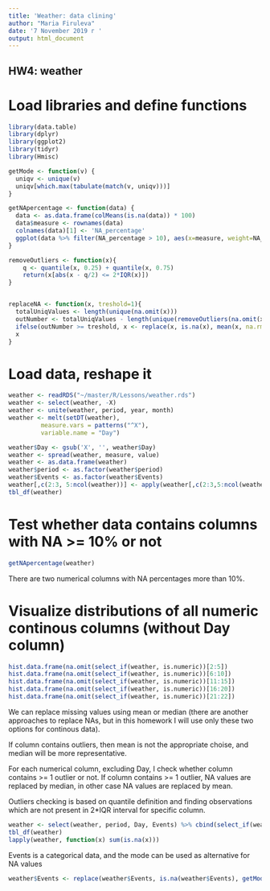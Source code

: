 ```yaml
---
title: 'Weather: data clining'
author: "Maria Firuleva"
date: '7 November 2019 г '
output: html_document
---
```



## HW4: weather

# Load libraries and define functions

```r
library(data.table)
library(dplyr)
library(ggplot2)
library(tidyr)
library(Hmisc)
```


```r
getMode <- function(v) {
  uniqv <- unique(v)
  uniqv[which.max(tabulate(match(v, uniqv)))]
}

getNApercentage <- function(data) {
  data <- as.data.frame(colMeans(is.na(data)) * 100)
  data$measure <- rownames(data)
  colnames(data)[1] <- 'NA_percentage'
  ggplot(data %>% filter(NA_percentage > 10), aes(x=measure, weight=NA_percentage)) + geom_bar(color="black", fill="white")+labs(x = "Measure", y = "NA percentage", title="Measurements with NA percentage >= 10%")+theme_classic()+ theme(aspect.ratio = 1)
}

removeOutliers <- function(x){
    q <- quantile(x, 0.25) + quantile(x, 0.75)
    return(x[abs(x - q/2) <= 2*IQR(x)])
}


replaceNA <- function(x, treshold=1){
  totalUniqValues <- length(unique(na.omit(x)))
  outNumber <- totalUniqValues - length(unique(removeOutliers(na.omit(x))))
  ifelse(outNumber >= treshold, x <- replace(x, is.na(x), mean(x, na.rm = TRUE)), x <- replace(x, is.na(x), median(x, na.rm = TRUE))) 
  x
}


```

# Load data, reshape it

```r
weather <- readRDS("~/master/R/Lessons/weather.rds")
weather <- select(weather, -X)
weather <- unite(weather, period, year, month)
weather <- melt(setDT(weather), 
         measure.vars = patterns("^X"), 
         variable.name = "Day")

weather$Day <- gsub('X', '', weather$Day)
weather <- spread(weather, measure, value)
weather <- as.data.frame(weather)
weather$period <- as.factor(weather$period)
weather$Events <- as.factor(weather$Events)
weather[,c(2:3, 5:ncol(weather))] <- apply(weather[,c(2:3,5:ncol(weather))], 2, as.numeric)
tbl_df(weather)
```


# Test whether data contains columns with NA >= 10% or not

```r
getNApercentage(weather)
```

There are two numerical columns with NA percentages more than 10%.

# Visualize distributions of all numeric continous columns (without Day column)

```r
hist.data.frame(na.omit(select_if(weather, is.numeric))[2:5])
hist.data.frame(na.omit(select_if(weather, is.numeric))[6:10])
hist.data.frame(na.omit(select_if(weather, is.numeric))[11:15])
hist.data.frame(na.omit(select_if(weather, is.numeric))[16:20])
hist.data.frame(na.omit(select_if(weather, is.numeric))[21:22])
```


We can replace missing values using mean or median (there are another approaches to replace NAs, but in this homework I will use only these two options for continous data).

If column contains outliers, then mean is not the appropriate choise, and median will be more representative.

For each numerical column, excluding Day, I check whether column contains >= 1 outlier or not. If column contains >= 1 outlier, NA values are replaced by median, in other case NA values are replaced by mean.

Outliers checking is based on quantile definition and finding observations which are not present in 2*IQR interval for specific column.

```r
weather <- select(weather, period, Day, Events) %>% cbind(select_if(weather, is.numeric) %>% select(-Day) %>% transmute_all(replaceNA))
tbl_df(weather)
lapply(weather, function(x) sum(is.na(x)))
```

Events is a categorical data, and the mode can be used as alternative for NA values

```r
weather$Events <- replace(weather$Events, is.na(weather$Events), getMode(weather$Events))
```